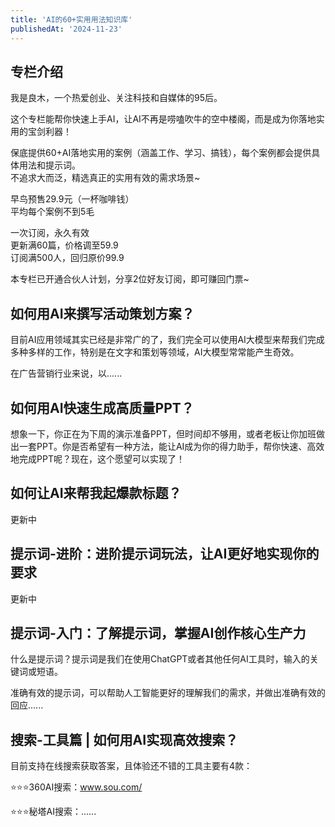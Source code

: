 ```yaml
---
title: 'AI的60+实用用法知识库'
publishedAt: '2024-11-23'
---
```


## 专栏介绍

我是良木，一个热爱创业、关注科技和自媒体的95后。  
  
这个专栏能帮你快速上手AI，让AI不再是唠嗑吹牛的空中楼阁，而是成为你落地实用的宝剑利器！  
  
保底提供60+AI落地实用的案例（涵盖工作、学习、搞钱），每个案例都会提供具体用法和提示词。  
不追求大而泛，精选真正的实用有效的需求场景~  
  
早鸟预售29.9元（一杯咖啡钱）  
平均每个案例不到5毛  
  
一次订阅，永久有效  
更新满60篇，价格调至59.9  
订阅满500人，回归原价99.9  
  
本专栏已开通合伙人计划，分享2位好友订阅，即可赚回门票~

## 如何用AI来撰写活动策划方案？
目前AI应用领域其实已经是非常广的了，我们完全可以使用AI大模型来帮我们完成多种多样的工作，特别是在文字和策划等领域，AI大模型常常能产生奇效。

在广告营销行业来说，以......

## 如何用AI快速生成高质量PPT？
想象一下，你正在为下周的演示准备PPT，但时间却不够用，或者老板让你加班做出一套PPT。你是否希望有一种方法，能让AI成为你的得力助手，帮你快速、高效地完成PPT呢？现在，这个愿望可以实现了！

## 如何让AI来帮我起爆款标题？
更新中

## 提示词-进阶：进阶提示词玩法，让AI更好地实现你的要求
更新中

## 提示词-入门：了解提示词，掌握AI创作核心生产力
什么是提示词？提示词是我们在使用ChatGPT或者其他任何AI工具时，输入的关键词或短语。

准确有效的提示词，可以帮助人工智能更好的理解我们的需求，并做出准确有效的回应......

## 搜索-工具篇 | 如何用AI实现高效搜索？
目前支持在线搜索获取答案，且体验还不错的工具主要有4款：

⭐️⭐️⭐️360AI搜索：www.sou.com/

⭐️⭐️⭐️秘塔AI搜索：......

